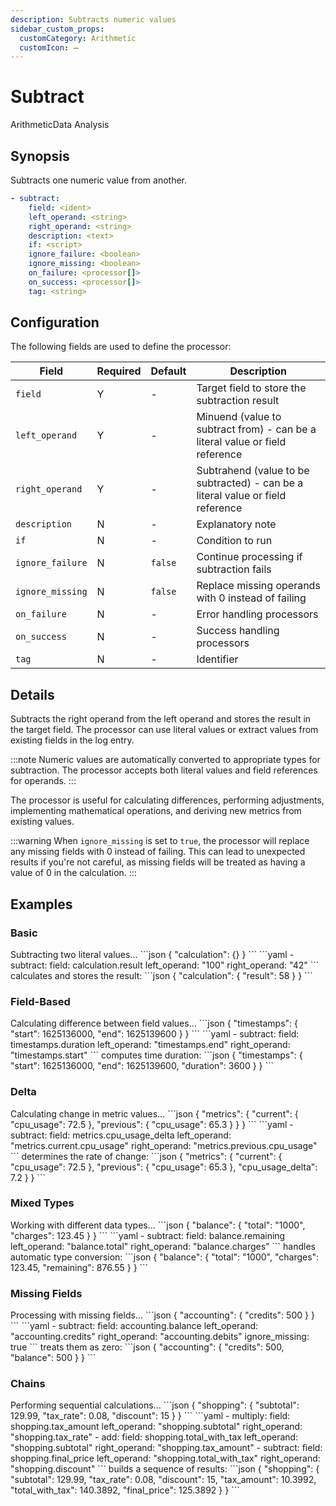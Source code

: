 ```yaml
---
description: Subtracts numeric values
sidebar_custom_props:
  customCategory: Arithmetic
  customIcon: ➖
---
```


# Subtract

<span className="theme-doc-version-badge badge badge--primary">Arithmetic</span><span className="theme-doc-version-badge badge badge--secondary">Data Analysis</span>

## Synopsis

Subtracts one numeric value from another.

```yaml {2-4}
- subtract:
    field: <ident>
    left_operand: <string>
    right_operand: <string>
    description: <text>
    if: <script>
    ignore_failure: <boolean>
    ignore_missing: <boolean>
    on_failure: <processor[]>
    on_success: <processor[]>
    tag: <string>
```

## Configuration

The following fields are used to define the processor:

|Field|Required|Default|Description|
|---|---|---|---|
|`field`|Y|-|Target field to store the subtraction result|
|`left_operand`|Y|-|Minuend (value to subtract from) - can be a literal value or field reference|
|`right_operand`|Y|-|Subtrahend (value to be subtracted) - can be a literal value or field reference|
|`description`|N|-|Explanatory note|
|`if`|N|-|Condition to run|
|`ignore_failure`|N|`false`|Continue processing if subtraction fails|
|`ignore_missing`|N|`false`|Replace missing operands with 0 instead of failing|
|`on_failure`|N|-|Error handling processors|
|`on_success`|N|-|Success handling processors|
|`tag`|N|-|Identifier|

## Details

Subtracts the right operand from the left operand and stores the result in the target field. The processor can use literal values or extract values from existing fields in the log entry.

:::note
Numeric values are automatically converted to appropriate types for subtraction. The processor accepts both literal values and field references for operands.
:::

The processor is useful for calculating differences, performing adjustments, implementing mathematical operations, and deriving new metrics from existing values.

:::warning
When `ignore_missing` is set to `true`, the processor will replace any missing fields with 0 instead of failing. This can lead to unexpected results if you're not careful, as missing fields will be treated as having a value of 0 in the calculation.
:::

## Examples

### Basic

<ExampleGrid>
  <CommentCol>
    Subtracting two literal values...
  </CommentCol>
  <CodeCol>
    ```json
    {
      "calculation": {}
    }
    ```
    ```yaml
    - subtract:
        field: calculation.result
        left_operand: "100"
        right_operand: "42"
    ```
  </CodeCol>
  <CommentCol>
    calculates and stores the result:
  </CommentCol>
  <CodeCol>
    ```json
    {
      "calculation": {
        "result": 58
      }
    }
    ```
  </CodeCol>
</ExampleGrid>

### Field-Based

<ExampleGrid>
  <CommentCol>
    Calculating difference between field values...
  </CommentCol>
  <CodeCol>
    ```json
    {
      "timestamps": {
        "start": 1625136000,
        "end": 1625139600
      }
    }
    ```
    ```yaml
    - subtract:
        field: timestamps.duration
        left_operand: "timestamps.end"
        right_operand: "timestamps.start"
    ```
  </CodeCol>
  <CommentCol>
    computes time duration:
  </CommentCol>
  <CodeCol>
    ```json
    {
      "timestamps": {
        "start": 1625136000,
        "end": 1625139600,
        "duration": 3600
      }
    }
    ```
  </CodeCol>
</ExampleGrid>

### Delta

<ExampleGrid>
  <CommentCol>
    Calculating change in metric values...
  </CommentCol>
  <CodeCol>
    ```json
    {
      "metrics": {
        "current": {
          "cpu_usage": 72.5
        },
        "previous": {
          "cpu_usage": 65.3
        }
      }
    }
    ```
    ```yaml
    - subtract:
        field: metrics.cpu_usage_delta
        left_operand: "metrics.current.cpu_usage"
        right_operand: "metrics.previous.cpu_usage"
    ```
  </CodeCol>
  <CommentCol>
    determines the rate of change:
  </CommentCol>
  <CodeCol>
    ```json
    {
      "metrics": {
        "current": {
          "cpu_usage": 72.5
        },
        "previous": {
          "cpu_usage": 65.3
        },
        "cpu_usage_delta": 7.2
      }
    }
    ```
  </CodeCol>
</ExampleGrid>

### Mixed Types

<ExampleGrid>
  <CommentCol>
    Working with different data types...
  </CommentCol>
  <CodeCol>
    ```json
    {
      "balance": {
        "total": "1000",
        "charges": 123.45
      }
    }
    ```
    ```yaml
    - subtract:
        field: balance.remaining
        left_operand: "balance.total"
        right_operand: "balance.charges"
    ```
  </CodeCol>
  <CommentCol>
    handles automatic type conversion:
  </CommentCol>
  <CodeCol>
    ```json
    {
      "balance": {
        "total": "1000",
        "charges": 123.45,
        "remaining": 876.55
      }
    }
    ```
  </CodeCol>
</ExampleGrid>

### Missing Fields

<ExampleGrid>
  <CommentCol>
    Processing with missing fields...
  </CommentCol>
  <CodeCol>
    ```json
    {
      "accounting": {
        "credits": 500
      }
    }
    ```
    ```yaml
    - subtract:
        field: accounting.balance
        left_operand: "accounting.credits"
        right_operand: "accounting.debits"
        ignore_missing: true
    ```
  </CodeCol>
  <CommentCol>
    treats them as zero:
  </CommentCol>
  <CodeCol>
    ```json
    {
      "accounting": {
        "credits": 500,
        "balance": 500
      }
    }
    ```
  </CodeCol>
</ExampleGrid>

### Chains

<ExampleGrid>
  <CommentCol>
    Performing sequential calculations...
  </CommentCol>
  <CodeCol>
    ```json
    {
      "shopping": {
        "subtotal": 129.99,
        "tax_rate": 0.08,
        "discount": 15
      }
    }
    ```
    ```yaml
    - multiply:
        field: shopping.tax_amount
        left_operand: "shopping.subtotal"
        right_operand: "shopping.tax_rate"
    - add:
        field: shopping.total_with_tax
        left_operand: "shopping.subtotal"
        right_operand: "shopping.tax_amount"
    - subtract:
        field: shopping.final_price
        left_operand: "shopping.total_with_tax"
        right_operand: "shopping.discount"
    ```
  </CodeCol>
  <CommentCol>
    builds a sequence of results:
  </CommentCol>
  <CodeCol>
    ```json
    {
      "shopping": {
        "subtotal": 129.99,
        "tax_rate": 0.08,
        "discount": 15,
        "tax_amount": 10.3992,
        "total_with_tax": 140.3892,
        "final_price": 125.3892
      }
    }
    ```
  </CodeCol>
</ExampleGrid>
